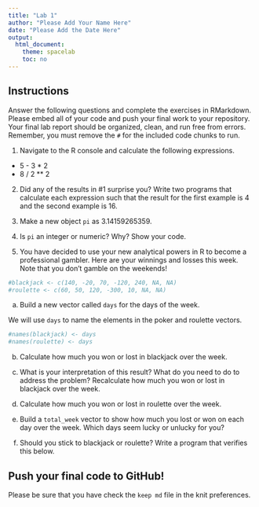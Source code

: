 ```yaml
---
title: "Lab 1"
author: "Please Add Your Name Here"
date: "Please Add the Date Here"
output:
  html_document:
    theme: spacelab
    toc: no
---
```


## Instructions
Answer the following questions and complete the exercises in RMarkdown. Please embed all of your code and push your final work to your repository. Your final lab report should be organized, clean, and run free from errors. Remember, you must remove the `#` for the included code chunks to run.  

1. Navigate to the R console and calculate the following expressions.  
  + 5 - 3 * 2  
  + 8 / 2 ** 2  
  
2. Did any of the results in #1 surprise you? Write two programs that calculate each expression such that the result for the first example is 4 and the second example is 16.  

3. Make a new object `pi` as 3.14159265359.  

4. Is `pi` an integer or numeric? Why? Show your code.  

5. You have decided to use your new analytical powers in R to become a professional gambler. Here are your winnings and losses this week. Note that you don't gamble on the weekends!  
```r
#blackjack <- c(140, -20, 70, -120, 240, NA, NA)
#roulette <- c(60, 50, 120, -300, 10, NA, NA)
```

a. Build a new vector called `days` for the days of the week. 


We will use `days` to name the elements in the poker and roulette vectors.
```r
#names(blackjack) <- days
#names(roulette) <- days
```

b. Calculate how much you won or lost in blackjack over the week.  


c. What is your interpretation of this result? What do you need to do to address the problem? Recalculate how much you won or lost in blackjack over the week.  


d. Calculate how much you won or lost in roulette over the week.  


e. Build a `total_week` vector to show how much you lost or won on each day over the week. Which days seem lucky or unlucky for you?


f. Should you stick to blackjack or roulette? Write a program that verifies this below.  

## Push your final code to GitHub!
Please be sure that you have check the `keep md` file in the knit preferences.  